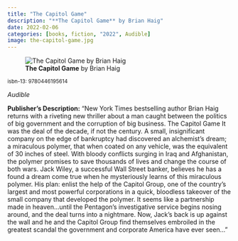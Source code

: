 ```yaml
---
title: "The Capitol Game"
description: "**The Capitol Game** by Brian Haig"
date: 2022-02-06
categories: [books, fiction, "2022", Audible]
image: the-capitol-game.jpg
---
```

![**The Capitol Game** by Brian Haig](the-capitol-game.jpg){fig-align="left"}

<sup>isbn-13: 9780446195614</sup>

*Audible*

**Publisher's Description:**
"New York Times bestselling author Brian Haig returns with a riveting new
thriller about a man caught between the politics of big government and the
corruption of big business. The Capitol Game It was the deal of the decade,
if not the century. A small, insignificant company on the edge of
bankruptcy had discovered an alchemist's dream; a miraculous polymer, that
when coated on any vehicle, was the equivalent of 30 inches of steel. With
bloody conflicts surging in Iraq and Afghanistan, the polymer promises to
save thousands of lives and change the course of both wars. Jack Wiley, a
successful Wall Street banker, believes he has a found a dream come true
when he mysteriously learns of this miraculous polymer. His plan: enlist
the help of the Capitol Group, one of the country's largest and most
powerful corporations in a quick, bloodless takeover of the small company
that developed the polymer. It seems like a partnership made in
heaven...until the Pentagon's investigative service begins nosing around,
and the deal turns into a nightmare. Now, Jack's back is up against the
wall and he and the Capitol Group find themselves embroiled in the greatest
scandal the government and corporate America have ever seen..."